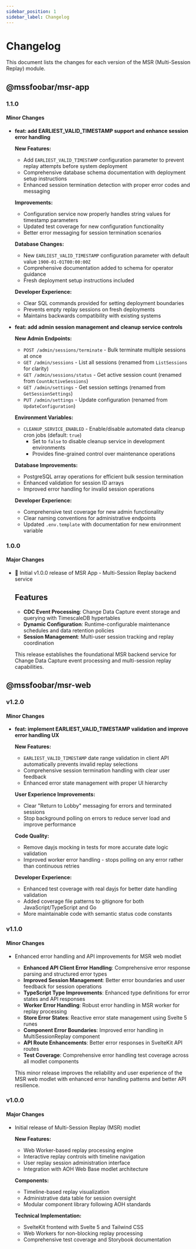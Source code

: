 ```yaml
---
sidebar_position: 1
sidebar_label: Changelog
---
```


# Changelog

This document lists the changes for each version of the MSR (Multi-Session Replay) module.

## @mssfoobar/msr-app

### 1.1.0

#### Minor Changes

-   **feat: add EARLIEST_VALID_TIMESTAMP support and enhance session error handling**

    **New Features:**

    -   Add `EARLIEST_VALID_TIMESTAMP` configuration parameter to prevent replay attempts before system deployment
    -   Comprehensive database schema documentation with deployment setup instructions
    -   Enhanced session termination detection with proper error codes and messaging

    **Improvements:**

    -   Configuration service now properly handles string values for timestamp parameters
    -   Updated test coverage for new configuration functionality
    -   Better error messaging for session termination scenarios

    **Database Changes:**

    -   New `EARLIEST_VALID_TIMESTAMP` configuration parameter with default value `1900-01-01T00:00:00Z`
    -   Comprehensive documentation added to schema for operator guidance
    -   Fresh deployment setup instructions included

    **Developer Experience:**

    -   Clear SQL commands provided for setting deployment boundaries
    -   Prevents empty replay sessions on fresh deployments
    -   Maintains backwards compatibility with existing systems

-   **feat: add admin session management and cleanup service controls**

    **New Admin Endpoints:**

    -   `POST /admin/sessions/terminate` - Bulk terminate multiple sessions at once
    -   `GET /admin/sessions` - List all sessions (renamed from `ListSessions` for clarity)
    -   `GET /admin/sessions/status` - Get active session count (renamed from `CountActiveSessions`)
    -   `GET /admin/settings` - Get session settings (renamed from `GetSessionSettings`)
    -   `PUT /admin/settings` - Update configuration (renamed from `UpdateConfiguration`)

    **Environment Variables:**

    -   `CLEANUP_SERVICE_ENABLED` - Enable/disable automated data cleanup cron jobs (default: `true`)
        -   Set to `false` to disable cleanup service in development environments
        -   Provides fine-grained control over maintenance operations

    **Database Improvements:**

    -   PostgreSQL array operations for efficient bulk session termination
    -   Enhanced validation for session ID arrays
    -   Improved error handling for invalid session operations

    **Developer Experience:**

    -   Comprehensive test coverage for new admin functionality
    -   Clear naming conventions for administrative endpoints
    -   Updated `.env.template` with documentation for new environment variable

### 1.0.0

#### Major Changes

-   🎉 Initial v1.0.0 release of MSR App - Multi-Session Replay backend service

    ## Features

    -   **CDC Event Processing**: Change Data Capture event storage and querying with TimescaleDB hypertables
    -   **Dynamic Configuration**: Runtime-configurable maintenance schedules and data retention policies
    -   **Session Management**: Multi-user session tracking and replay coordination

    This release establishes the foundational MSR backend service for Change Data Capture event processing and multi-session replay capabilities.

## @mssfoobar/msr-web

### v1.2.0

#### Minor Changes

-   **feat: implement EARLIEST_VALID_TIMESTAMP validation and improve error handling UX**

    **New Features:**

    -   `EARLIEST_VALID_TIMESTAMP` date range validation in client API automatically prevents invalid replay selections
    -   Comprehensive session termination handling with clear user feedback
    -   Enhanced error state management with proper UI hierarchy

    **User Experience Improvements:**

    -   Clear "Return to Lobby" messaging for errors and terminated sessions
    -   Stop background polling on errors to reduce server load and improve performance

    **Code Quality:**

    -   Remove dayjs mocking in tests for more accurate date logic validation
    -   Improved worker error handling - stops polling on any error rather than continuous retries

    **Developer Experience:**

    -   Enhanced test coverage with real dayjs for better date handling validation
    -   Added coverage file patterns to gitignore for both JavaScript/TypeScript and Go
    -   More maintainable code with semantic status code constants

### v1.1.0

#### Minor Changes

-   Enhanced error handling and API improvements for MSR web modlet

    -   **Enhanced API Client Error Handling**: Comprehensive error response parsing and structured error types
    -   **Improved Session Management**: Better error boundaries and user feedback for session operations
    -   **TypeScript Type Improvements**: Enhanced type definitions for error states and API responses
    -   **Worker Error Handling**: Robust error handling in MSR worker for replay processing
    -   **Store Error States**: Reactive error state management using Svelte 5 runes
    -   **Component Error Boundaries**: Improved error handling in MultiSessionReplay component
    -   **API Route Enhancements**: Better error responses in SvelteKit API routes
    -   **Test Coverage**: Comprehensive error handling test coverage across all modlet components

    This minor release improves the reliability and user experience of the MSR web modlet with enhanced error handling patterns and better API resilience.

### v1.0.0

#### Major Changes

-   Initial release of Multi-Session Replay (MSR) modlet

    **New Features:**

    -   Web Worker-based replay processing engine
    -   Interactive replay controls with timeline navigation
    -   User replay session administration interface
    -   Integration with AOH Web Base modlet architecture

    **Components:**

    -   Timeline-based replay visualization
    -   Administrative data table for session oversight
    -   Modular component library following AOH standards

    **Technical Implementation:**

    -   SvelteKit frontend with Svelte 5 and Tailwind CSS
    -   Web Workers for non-blocking replay processing
    -   Comprehensive test coverage and Storybook documentation
